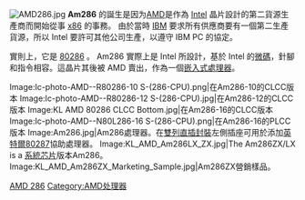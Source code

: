 {{noteTA
|G1=IT
}}
[[File:AMD286.jpg|thumb]]
'''Am286''' 的誕生是因为[[AMD|AMD]]是作為 [[Intel|Intel]] 晶片設計的第二貨源生產商而開始從事 [[x86|x86]] 的事務。 由於當時 [[IBM|IBM]] 要求所有供應商要有一個第二生產貨源，所以 Intel 要許可其他公司生產，以遵守 IBM PC 的協定。

實則上，它是 [[Intel_80286|80286]] 。 Am286 實際上是 Intel 所設計，基於 Intel 的[[微碼|微碼]]，針腳和指令相容。這晶片其後被 AMD 賣出，作為一個[[嵌入式系統|嵌入式]][[處理器|處理器]]。

<gallery>
Image:Ic-photo-AMD--R80286-10 S-(286-CPU).png|在Am286-10的CLCC版本
Image:Ic-photo-AMD--R80286-12 S-(286-CPU).jpg|在Am286-12的CLCC版本
Image:KL AMD 80286 CLCC Bottom.jpg|在Am286-16的CLCC版本
Image:Ic-photo-AMD--N80L286-16 S-(286-CPU).png|在Am286-16的PLCC版本
Image:Am286.jpg|Am286處理器。在[[雙列直插封裝|雙列直插封裝]]左側插座可用於添加[[英特爾80287|英特爾80287]]協助處理器。
Image:KL_AMD_Am286LX_ZX.jpg|The Am286ZX/LX is a [[系統芯片|系統芯片]]版本Am286。
Image:KL_AMD_Am286ZX_Marketing_Sample.jpg|Am286ZX營銷樣品。
</gallery>





{{AMD 處理器列表}}
{{電腦小作品}}

[[Category:X86_微處理器|AMD 286]]
[[Category:AMD处理器|Category:AMD处理器]]
